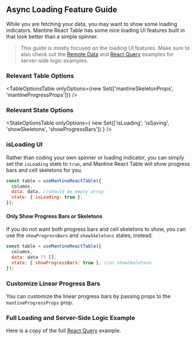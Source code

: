 
<Head>
  <title>Async Loading Feature Guide - Mantine React Table Docs</title>
  <meta
    name="description"
    content="How to show loading indicators, skeletons, and progress bars in Mantine React Table"
  />
</Head>

## Async Loading Feature Guide

While you are fetching your data, you may want to show some loading indicators. Mantine React Table has some nice loading UI features built in that look better than a simple spinner.

> This guide is mostly focused on the loading UI features. Make sure to also check out the [Remote Data](/docs/examples/remote) and [React Query](/docs/examples/react-query) examples for server-side logic examples.

### Relevant Table Options

<TableOptionsTable
  onlyOptions={new Set(['mantineSkeletonProps', 'mantineProgressProps'])}
/>

### Relevant State Options

<StateOptionsTable
  onlyOptions={
    new Set(['isLoading', 'isSaving', 'showSkeletons', 'showProgressBars'])
  }
/>

### isLoading UI

Rather than coding your own spinner or loading indicator, you can simply set the `isLoading` state to `true`, and Mantine React Table will show progress bars and cell skeletons for you.

```jsx
const table = useMantineReactTable({
  columns,
  data: data, //should be empty array
  state: { isLoading: true },
});
```

<LoadingExample />

#### Only Show Progress Bars or Skeletons

If you do not want both progress bars and cell skeletons to show, you can use the `showProgressBars` and `showSkeletons` states, instead.

```jsx
const table = useMantineReactTable({
  columns,
  data: data ?? [],
  state: { showProgressBars: true }, //or showSkeletons
});
```

### Customize Linear Progress Bars

You can customize the linear progress bars by passing props to the `mantineProgressProps` prop.

<ProgressExample />

### Full Loading and Server-Side Logic Example

Here is a copy of the full [React Query](/docs/examples/react-query) example.

<ReactQueryExample />

